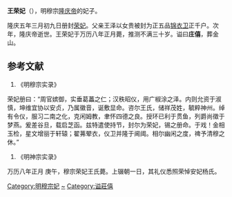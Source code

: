 {{東亞女性歷史人物
|名稱 =庄僖榮妃王氏
|身份 =明朝妃嫔
|位號=妃
|父親=王泽
|逝世年= 1580年
|夫=[[隆慶帝|隆慶帝]]
|諡號=庄僖
|墳墓=[[金山_(明朝)|北京金山]]
}}
'''王荣妃'''（{{bd|16世纪|？|1580年||}}），明穆宗[[隆庆帝|隆庆帝]]的妃子。

隆庆五年三月初九日册封[[荣妃|荣妃]]。父亲王泽以女贵被封为正五品[[锦衣卫|锦衣卫]]正千户。次年，隆庆帝逝世。王荣妃于万历八年正月薨，推测不满三十岁。谥曰'''庄僖'''，葬金山。

==参考文献==
#《明穆宗实录》
荣妃册曰：“周官嫔御，实垂葛藟之仁；汉秩昭仪，用广椒涂之泽。内则允资于淑慎，坤维宜协以安贞，乃属徽音，诞敷显命。咨尔王氏，储祥茂姓，毓粹神州。绰有令仪，服习二南之化，克闲姆教，聿怀四德之良。授环已利于贯鱼，列爵尚徵于梦燕。爰差谷旦，载启芝函。兹特遣使持节，封尔为荣妃，锡之册命。于戏！金相玉检，星文增丽于轩辕；翟茀翚衣，仪卫并隆于阃阈。相尔幽闲之度，禆予清穆之休。”
#《明神宗实录》
万历八年正月
庚午，穆宗荣妃王氏薨。上辍朝一日，其礼仪悉照荣悼安妃杨氏。

{{明穆宗皇室}}

[[Category:明穆宗妃|Category:明穆宗妃]]
[[Category:王姓|~]]
[[Category:谥莊僖|Category:谥莊僖]]
